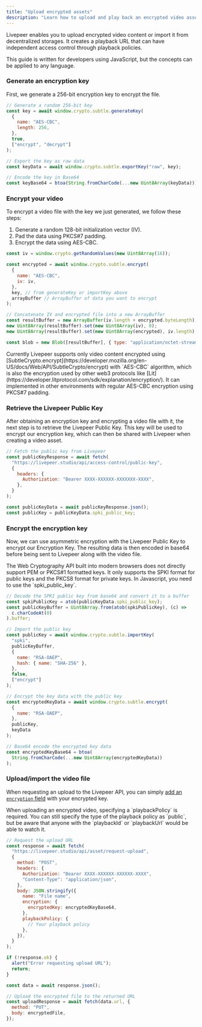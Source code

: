```yaml
---
title: "Upload encrypted assets"
description: "Learn how to upload and play back an encrypted video asset"
---
```


Livepeer enables you to upload encrypted video content or import it from decentralized storages. It creates a playback URL that can have independent access control through playback policies.

<Info>
  This guide is written for developers using JavaScript, but the concepts can be
  applied to any language.
</Info>

### Generate an encryption key

First, we generate a 256-bit encryption key to encrypt the file.

```js
// Generate a random 256-bit key
const key = await window.crypto.subtle.generateKey(
  {
    name: "AES-CBC",
    length: 256,
  },
  true,
  ["encrypt", "decrypt"]
);

// Export the key as raw data
const keyData = await window.crypto.subtle.exportKey("raw", key);

// Encode the key in Base64
const keyBase64 = btoa(String.fromCharCode(...new Uint8Array(keyData)));
```

### Encrypt your video

To encrypt a video file with the key we just generated, we follow these steps:

1. Generate a random 128-bit initialization vector (IV).
2. Pad the data using PKCS#7 padding.
3. Encrypt the data using AES-CBC.

```js
const iv = window.crypto.getRandomValues(new Uint8Array(16));

const encrypted = await window.crypto.subtle.encrypt(
  {
    name: "AES-CBC",
    iv: iv,
  },
  key, // from generateKey or importKey above
  arrayBuffer // ArrayBuffer of data you want to encrypt
);

// Concatenate IV and encrypted file into a new ArrayBuffer
const resultBuffer = new ArrayBuffer(iv.length + encrypted.byteLength);
new Uint8Array(resultBuffer).set(new Uint8Array(iv), 0);
new Uint8Array(resultBuffer).set(new Uint8Array(encrypted), iv.length);

const blob = new Blob([resultBuffer], { type: "application/octet-stream" });
```

<Info>
  Currently Livepeer supports only video content encrypted using
  [SubtleCrypto.encrypt](https://developer.mozilla.org/en-US/docs/Web/API/SubtleCrypto/encrypt)
  with `AES-CBC` algorithm, which is also the encryption used by other web3
  protocols like
  [Lit](https://developer.litprotocol.com/sdk/explanation/encryption/). It can
  implemented in other environments with regular AES-CBC encryption using PKCS#7
  padding.
</Info>

### Retrieve the Livepeer Public Key

After obtaining an encryption key and encrypting a video file with it, the next step is to retrieve the Livepeer Public Key. This key will be used to encrypt our encryption key, which can then be shared with Livepeer when creating a video asset.

```js
// Fetch the public key from Livepeer
const publicKeyResponse = await fetch(
  "https://livepeer.studio/api/access-control/public-key",
  {
    headers: {
      Authorization: "Bearer XXXX-XXXXXX-XXXXXXX-XXXX",
    },
  }
);

const publicKeyData = await publicKeyResponse.json();
const publicKey = publicKeyData.spki_public_key;
```

### Encrypt the encryption key

Now, we can use asymmetric encryption with the Livepeer Public Key to encrypt our Encryption Key. The resulting data is then encoded in base64 before being sent to Livepeer along with the video file.

<Info>
  The Web Cryptography API built into modern browsers does not directly support
  PEM or PKCS#1 formatted keys. It only supports the SPKI format for public keys
  and the PKCS8 format for private keys. In Javascript, you need to use the
  `spki_public_key`.
</Info>

```js
// Decode the SPKI public key from base64 and convert it to a buffer
const spkiPublicKey = atob(publicKeyData.spki_public_key);
const publicKeyBuffer = Uint8Array.from(atob(spkiPublicKey), (c) =>
  c.charCodeAt(0)
).buffer;

// Import the public key
const publicKey = await window.crypto.subtle.importKey(
  "spki",
  publicKeyBuffer,
  {
    name: "RSA-OAEP",
    hash: { name: "SHA-256" },
  },
  false,
  ["encrypt"]
);

// Encrypt the key data with the public key
const encryptedKeyData = await window.crypto.subtle.encrypt(
  {
    name: "RSA-OAEP",
  },
  publicKey,
  keyData
);

// Base64 encode the encrypted key data
const encryptedKeyBase64 = btoa(
  String.fromCharCode(...new Uint8Array(encryptedKeyData))
);
```

### Upload/import the video file

When requesting an upload to the Livepeer API, you can simply [add an `encryption` field](/api-reference/asset/upload-via-url) with your encrypted key.

<Warning>
  When uploading an encrypted video, specifying a `playbackPolicy` is required.
  You can still specify the type of the playback policy as `public`, but be
  aware that anyone with the `playbackId` or `playbackUrl` would be able to
  watch it.
</Warning>

```js
// Request the upload URL
const response = await fetch(
  "https://livepeer.studio/api/asset/request-upload",
  {
    method: "POST",
    headers: {
      Authorization: "Bearer XXXX-XXXXXX-XXXXXX-XXXX",
      "Content-Type": "application/json",
    },
    body: JSON.stringify({
      name: "File name",
      encryption: {
        encryptedKey: encryptedKeyBase64,
      },
      playbackPolicy: {
        // Your playback policy
      },
    }),
  }
);

if (!response.ok) {
  alert("Error requesting upload URL");
  return;
}

const data = await response.json();

// Upload the encrypted file to the returned URL
const uploadResponse = await fetch(data.url, {
  method: "PUT",
  body: encryptedFile,
});
```
